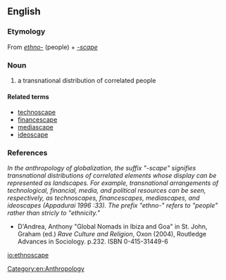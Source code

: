 ==English==

===Etymology===
From {{etyl|grc}} ''[[ethno-]]'' (people) + ''[[-scape]]''

===Noun===
{{en-noun}}

# a transnational distribution of correlated people

====Related terms====
* [[technoscape]]
* [[financescape]]
* [[mediascape]]
* [[ideoscape]]

===References===
''In the anthropology of globalization, the suffix "-scape" signifies transnational distributions of correlated elements whose display can be represented as landscapes. For example, transnational arrangements of technological, financial, media, and political resources can be seen, respectively, as technoscapes, financescapes, mediascapes, and ideoscapes (Appadurai 1996 :33). The prefix "ethno-" refers to "people" rather than stricly to "ethnicity."''
* D'Andrea, Anthony "Global Nomads in Ibiza and Goa" in St. John, Graham (ed.) ''Rave Culture and Religion'', Oxon (2004), Routledge Advances in Sociology. p.232. ISBN 0-415-31449-6

[[Category:en:Anthropology]]

[[io:ethnoscape]]